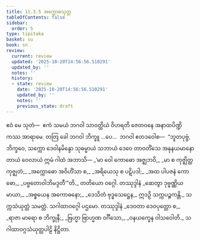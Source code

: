 ```yaml
---
title: 11.3.5 အက္ကောဓသုတ္တ
tableOfContents: false
sidebar:
  order: 5
type: tipitaka
basket: su
book: sn
review:
  current: review
  updated: '2025-10-20T14:56:56.510291'
  updated_by: ''
  notes: ''
  history:
  - state: review
    date: '2025-10-20T14:56:56.510291'
    updated_by: ''
    notes: ''
    previous_state: draft
---
```



<DynamicBreadcrumb />


<ReviewStatus review={frontmatter.review} showDetails={true} />

<HypothesisAnnotation frontmatter={frontmatter} />

<Division number="271" book="sn" e="ch" v="18" p="319">

<Paragraph number="1697" book="sn">
ဧဝံ မေ သုတံ—  ဧကံ သမယံ ဘဂဝါ သာဝတ္ထိယံ ဝိဟရတိ ဇေတဝနေ အနာထပိဏ္ဍိကဿ အာရာမေ. တတြ ခေါ ဘဂဝါ ဘိက္ခူ …ပေ…  ဘဂဝါ ဧတဒဝေါစ—  “ဘူတပုဗ္ဗံ, ဘိက္ခဝေ, သက္ကော ဒေဝါနမိန္ဒော သုဓမ္မာယံ သဘာယံ ဒေဝေ တာဝတိံသေ အနုနယမာနော တာယံ ဝေလာယံ ဣမံ ဂါထံ အဘာသိ—
</Paragraph>

<Paragraph number="1698" type="verses" book="sn">
_‘မာ ဝေါ ကောဓော အဇ္ဈဘဝိ,_  
_မာ စ ကုဇ္ဈိတ္ထ ကုဇ္ဈတံ;_  
_အက္ကောဓော အဝိဟိံသာ စ,_  
_အရိယေသု စ ပဋိပဒါ;_  
_အထ ပါပဇနံ ကောဓော,_  
_ပဗ္ဗတောဝါဘိမဒ္ဒတီ’”တိ._  


</Paragraph>
</Division>

<Paragraph number="1699" type="center" book="sn">
တတိယော ဝဂ္ဂေါ.



</Paragraph>

<Paragraph number="1700" type="center" book="sn">
တဿုဒ္ဒါနံ


</Paragraph>

<Paragraph number="1701" type="verses" book="sn">
_ဆေတွာ ဒုဗ္ဗဏ္ဏိယ မာယာ,_  
_အစ္စယေန အကောဓနော;_  
_ဒေသိတံ ဗုဒ္ဓသေဋ္ဌေန,_  
ဣဒဉှိ သက္ကပဉ္စကန္တိ._  


</Paragraph>

<Paragraph number="1702" type="center" book="sn">
သက္ကသံယုတ္တံ သမတ္တံ.



</Paragraph>

<Paragraph number="1703" type="center" book="sn">
သဂါထာဝဂ္ဂေါ ပဌမော.



</Paragraph>

<Paragraph number="1704" type="center" book="sn">
တဿုဒ္ဒါနံ


</Paragraph>

<Paragraph number="1705" type="verses" book="sn">
_ဒေဝတာ ဒေဝပုတ္တော စ,_  
_ရာဇာ မာရော စ ဘိက္ခုနီ;_  
_ဗြဟ္မာ ဗြာဟ္မဏ ဝင်္ဂီသော,_  
_ဝနယက္ခေန ဝါသဝေါတိ._  


</Paragraph>

<Paragraph number="1706" type="center" book="sn">
သဂါထာဝဂ္ဂသံယုတ္တပါဠိ နိဋ္ဌိတာ.
</Paragraph>